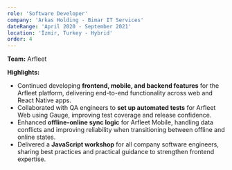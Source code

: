 ```yaml
---
role: 'Software Developer'
company: 'Arkas Holding - Bimar IT Services'
dateRange: 'April 2020 - September 2021'
location: 'İzmir, Turkey - Hybrid'
order: 4
---
```


**Team:** Arfleet

**Highlights:**

- Continued developing **frontend, mobile, and backend features** for the Arfleet platform, delivering end-to-end functionality across web and React Native apps.
- Collaborated with QA engineers to **set up automated tests** for Arfleet Web using Gauge, improving test coverage and release confidence.
- Enhanced **offline-online sync logic** for Arfleet Mobile, handling data conflicts and improving reliability when transitioning between offline and online states.
- Delivered a **JavaScript workshop** for all company software engineers, sharing best practices and practical guidance to strengthen frontend expertise.
